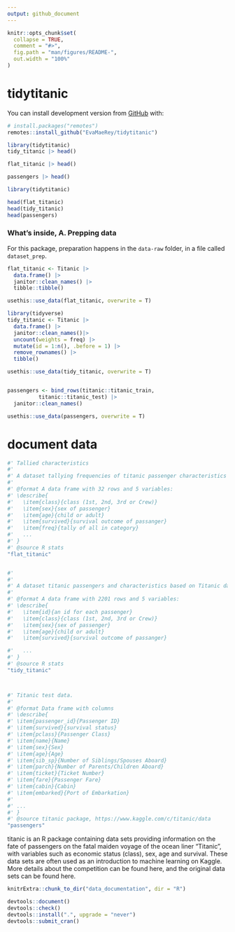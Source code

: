 ```yaml
---
output: github_document
---
```


<!-- README.md is generated from README.Rmd. Please edit that file -->

```r
knitr::opts_chunk$set(
  collapse = TRUE,
  comment = "#>",
  fig.path = "man/figures/README-",
  out.width = "100%"
)
```

# tidytitanic

<!-- badges: start -->
<!-- badges: end -->

You can install development version from [GitHub](https://github.com/) with:

``` r
# install.packages("remotes")
remotes::install_github("EvaMaeRey/tidytitanic")
```


```r
library(tidytitanic)
tidy_titanic |> head()

flat_titanic |> head()

passengers |> head()
```


```r
library(tidytitanic)

head(flat_titanic)
head(tidy_titanic)
head(passengers)
```



### What's inside, A. Prepping data

For this package, preparation happens in the `data-raw` folder, in a file called `dataset_prep`.  

```r
flat_titanic <- Titanic |>
  data.frame() |>
  janitor::clean_names() |>
  tibble::tibble()

usethis::use_data(flat_titanic, overwrite = T)

library(tidyverse)
tidy_titanic <- Titanic |>
  data.frame() |>
  janitor::clean_names()|>
  uncount(weights = freq) |>
  mutate(id = 1:n(), .before = 1) |>
  remove_rownames() |>
  tibble()

usethis::use_data(tidy_titanic, overwrite = T)


passengers <- bind_rows(titanic::titanic_train, 
          titanic::titanic_test) |>
  janitor::clean_names() 

usethis::use_data(passengers, overwrite = T)
```


# document data

```r


#' Tallied characteristics
#'
#' A dataset tallying frequencies of titanic passenger characteristics based on Titanic data from base R.  Includes Crew
#'
#' @format A data frame with 32 rows and 5 variables:
#' \describe{
#'   \item{class}{class (1st, 2nd, 3rd or Crew)}
#'   \item{sex}{sex of passenger}
#'   \item{age}{child or adult}
#'   \item{survived}{survival outcome of passanger}
#'   \item{freq}{tally of all in category}
#'   ...
#' }
#' @source R stats
"flat_titanic"


#' 
#'
#' A dataset titanic passengers and characteristics based on Titanic data from base R.  Includes Crew
#'
#' @format A data frame with 2201 rows and 5 variables:
#' \describe{
#'   \item{id}{an id for each passenger}
#'   \item{class}{class (1st, 2nd, 3rd or Crew)}
#'   \item{sex}{sex of passenger}
#'   \item{age}{child or adult}
#'   \item{survived}{survival outcome of passanger}

#'   ...
#' }
#' @source R stats
"tidy_titanic"



#' Titanic test data.
#'
#' @format Data frame with columns
#' \describe{
#' \item{passenger_id}{Passenger ID}
#' \item{survived}{survival status}
#' \item{pclass}{Passenger Class}
#' \item{name}{Name}
#' \item{sex}{Sex}
#' \item{age}{Age}
#' \item{sib_sp}{Number of Siblings/Spouses Aboard}
#' \item{parch}{Number of Parents/Children Aboard}
#' \item{ticket}{Ticket Number}
#' \item{fare}{Passenger Fare}
#' \item{cabin}{Cabin}
#' \item{embarked}{Port of Embarkation}
#' 
#' ...
#' }
#' @source titanic package, https://www.kaggle.com/c/titanic/data
"passengers"
```

titanic is an R package containing data sets providing information on the fate of passengers on the fatal maiden voyage of the ocean liner "Titanic", with variables such as economic status (class), sex, age and survival. These data sets are often used as an introduction to machine learning on Kaggle. More details about the competition can be found here, and the original data sets can be found here.

```r
knitrExtra::chunk_to_dir("data_documentation", dir = "R")
```


```r
devtools::document()
devtools::check()
devtools::install(".", upgrade = "never")
devtools::submit_cran()
```




